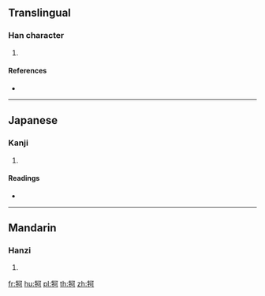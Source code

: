 {{character info/new}}
==Translingual==

===Han character===
{{Han char|rn=93|rad=牛|as=05|sn=9|four=|canj=HQMNR|ids=⿰牜可}}

# {{defn|Han|sort=牛05}}

====References====
* {{Han ref|kx=0700.010|dkj=19984|hdz=31806.110|uh=7271|ud=29297}}

----

==Japanese==

===Kanji===
{{ja-kanji|grade=|rs=牛05}}

# {{defn|lang=ja|sort=牛05}}

====Readings====
* {{ja-readings|on=[[か]] (ka)|kun=}}

----

==Mandarin==

===Hanzi===
{{cmn-hanzi|pin=[[gē]] ([[ge1]]), [[qiàn]] ([[qian4]])|wg=ko<sup>1</sup>, ch'ien<sup>4</sup>}}

# {{defn|lang=cmn|sort=牛05}}

[[fr:牱]]
[[hu:牱]]
[[pl:牱]]
[[th:牱]]
[[zh:牱]]